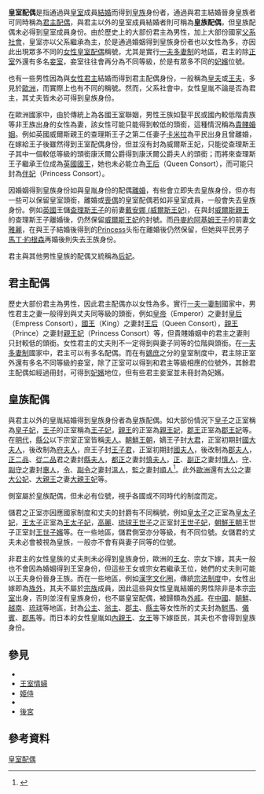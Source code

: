 '''皇室配偶'''是指通過與[[皇室|皇室]]成員[[結婚|結婚]]而得到[[皇族|皇族]]身份者，通過與君主結婚晉身皇族者可同時稱為[[君主配偶|君主配偶]]，與君主以外的皇室成員結婚者則可稱為'''皇族配偶'''，但皇族配偶未必得到皇室成員身份。由於歷史上的大部份君主為男性，加上大部份國家[[父系社會|父系社會]]，皇室亦以父系繼承為主，於是通過婚姻得到皇族身份者也以女性為多，亦因此出現眾多不同的[[后妃|女性皇室配偶]]稱號，尤其是實行[[一夫多妻制|一夫多妻制]]的地區，君主的除[[正室|正室]]外還有多名[[妾室|妾室]]，妾室往往會再分為不同等級，於是有眾多不同的[[妃嬪|妃嬪]]位號。

也有一些男性因為與[[女性君主|女性君主]]結婚而得到君主配偶身份，一般稱為[[皇夫|皇夫]]或[[王夫|王夫]]，多見於[[歐洲|歐洲]]，而實際上也有不同的稱號。然而，父系社會中，女性皇胤不論是否為君主，其丈夫皆未必可得到皇族身份。

在歐洲國家中，由於傳統上為各國王室聯姻，男性王族如娶平民或國內較低階貴族等非王族出身的女性為妻，該女性可能只能得到較低的頭銜，這種情況稱為[[貴賤婚姻|貴賤婚姻]]。例如英國威爾斯親王的查理斯王子之第二任妻子[[卡米拉|卡米拉]]為平民出身且曾離婚，在嫁給王子後雖然得到王室配偶身份，但並沒有封為威爾斯王妃，只能從查理斯王子其中一個較低等級的頭銜康沃爾公爵得到康沃爾公爵夫人的頭銜；而將來查理斯王子繼承王位成為[[英國國王|英國國王]]，她也未必能立為[[王后|王后]]（Queen Consort），而可能只封為[[伴妃|伴妃]]（Princess Consort）。

因婚姻得到皇族身份如與皇胤身份的配偶[[離婚|離婚]]，有些會立即失去皇族身份，但亦有一些可以保留皇室頭銜，離婚或[[喪偶|喪偶]]的皇室配偶若如非皇室成員{{link-ja|再婚|再婚}}，一般會失去皇族身份。例如[[英國|英國]]王儲[[查理斯王子|查理斯王子]]的前妻[[戴安娜_(威爾斯王妃)|戴安娜 (威爾斯王妃)]]，在與封[[威爾斯親王|威爾斯親王]]的查理斯王子離婚後，仍然保留[[威爾斯王妃|威爾斯王妃]]的封號。而[[丹麥|丹麥]][[约阿基姆王子_(丹麦)|約阿基姆王子]]的前妻[[文雅麗|文雅麗]]，在與王子結婚後得到的[[Princess|Princess]]头衔在離婚後仍然保留，但她與平民男子[[馬丁·約根森|馬丁·約根森]]再婚後則失去王族身份。

君主與其他男性皇族的配偶又統稱為[[后妃|后妃]]。

==君主配偶==
{{main|君主配偶}}
歷史大部份君主為男性，因此君主配偶亦以女性為多。實行[[一夫一妻制|一夫一妻制]]國家中，男性君主之妻一般得到與丈夫同等級的頭銜，例如[[皇帝|皇帝]]（Emperor）之妻封[[皇后|皇后]]（Empress Consort），[[國王|國王]]（King）之妻封[[王后|王后]]（Queen Consort），[[親王|親王]]（Prince）之妻封[[親王妃|親王妃]]（Princess Consort）等，但貴賤婚姻中的君主之妻則只封較低的頭銜。女性君主的丈夫則不一定得到與妻子同等的位階與頭銜。在[[一夫多妻制|一夫多妻制]]國家中，君主可以有多名配偶。而在有[[嫡庶|嫡庶]]之分的皇室制度中，君主除正室外還有多名不同等級的妾室，除了正室可以得到和君主等級相應的位號外，其餘君主配偶如經過冊封，可得到[[妃嬪|妃嬪]]地位，但有些君主妾室並未冊封為妃嬪。

==皇族配偶==
與君主以外的皇胤結婚得到皇族身份者為皇族配偶。如大部份情況下[[皇子|皇子]]之正室稱為[[皇子妃|皇子妃]]，[[王子|王子]]的正室稱為[[王子妃|王子妃]]，[[親王|親王]]的正室為[[親王妃|親王妃]]，[[郡王|郡王]]正室為[[郡王妃|郡王妃]]等。在[[明代|明代]]，[[縣公|縣公]]以下宗室正室皆稱[[夫人_(位號)|夫人]]。[[朝鮮王朝|朝鮮王朝]]，嫡王子封[[大君|大君]]，正室初期封[[國大夫人|國大夫人]]，後改制為[[府夫人|府夫人]]，庶王子封[[王子君|王子君]]，正室初期封[[國夫人|國夫人]]，後改制為[[郡夫人|郡夫人]]，[[正二品|正二品]]、[[從二品|從二品]]君之妻封[[縣夫人|縣夫人]]，[[都正|都正]]之妻封[[慎夫人|慎夫人]]，[[正_(爵位)|正]]、[[副正|副正]]之妻封[[慎人|慎人]]，[[守_(爵位)|守]]、[[副守|副守]]之妻封[[惠人|惠人]]，[[令_(爵位)|令]]、[[副令|副令]]之妻封[[溫人|溫人]]，[[監_(爵位)|監]]之妻封[[順人|順人]]<ref>{{Cite web |url=http://ajia0kansyoku.kanpaku.jp/cyousenn0oucyou.html |title=朝鮮王朝の位 |accessdate=2015-12-04 |archive-date=2015-12-09 |archive-url=https://web.archive.org/web/20151209001049/http://ajia0kansyoku.kanpaku.jp/cyousenn0oucyou.html |dead-url=no }}</ref>。此外[[歐洲|歐洲]]還有[[大公|大公]]之妻[[大公妃|大公妃]]、[[大親王|大親王]]之妻[[大親王妃|大親王妃]]等。

側室屬於皇族配偶，但未必有位號，視乎各國或不同時代的制度而定。

儲君之正室亦因應國家制度和丈夫的封爵有不同稱號，例如[[皇太子|皇太子]]之正室為[[皇太子妃|皇太子妃]]，[[王太子|王太子]]正室為[[王太子妃|王太子妃]]，[[高麗|高麗]]、[[琉球|琉球]][[王世子|王世子]]之正室封[[王世子妃|王世子妃]]，[[朝鮮王朝|朝鮮王朝]]王世子正室封[[王世子嬪|王世子嬪]]等。在一些地區，儲君側室亦分等級，有不同位號。女儲君的丈夫未必會被視為皇族，一般亦不會有與妻子同等的位號。

非君主的女性皇族的丈夫則未必得到皇族身份，歐洲的[[王女|王女]]、宗女下嫁，其夫一般也不會因為婚姻得到王室身份，但這些王女或宗女若繼承王位，她們的丈夫則可能以王夫身份晉身王族。而在一些地區，例如[[漢字文化圈|漢字文化圈]]，傳統[[宗法制度|宗法制度]]中，女性出嫁即為[[族外|族外]]，其夫不屬於[[宗族|宗族]]成員，因此這些與女性皇胤結婚的男性除非是本宗[[宗室|宗室]]出身，否則並沒有皇族身份，也不屬皇室配偶，被歸類為[[外戚|外戚]]。在[[中國|中國]]、[[朝鮮_(稱謂)|朝鮮]]、[[越南|越南]]、[[琉球|琉球]]等地區，封為[[公主_(東亞)|公主]]、[[翁主|翁主]]、[[郡主|郡主]]、[[縣主_(中國)|縣主]]等女性{{link-ja|皇胤|皇胤}}所{{link-ja|下嫁|降嫁}}的丈夫封為[[駙馬|駙馬]]、[[儀賓|儀賓]]、[[郡馬|郡馬]]等。而日本的女性皇胤如[[內親王|內親王]]、[[女王_(日本)|女王]]等下嫁臣民，其夫也不會得到皇族身份。

==參見==
*{{link-en|皇室聯姻|Royal intermarriage}}
*[[王室情婦|王室情婦]]
*[[姬侍|姬侍]]
*{{link-en|嬖人|Favourite}}
*[[後宮|後宮]]

== 參考資料 ==
{{reflist}}

[[Category:皇室配偶|]]